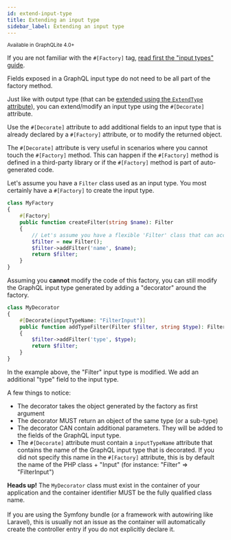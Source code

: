 ```yaml
---
id: extend-input-type
title: Extending an input type
sidebar_label: Extending an input type
---
```


<small>Available in GraphQLite 4.0+</small>

<div class="alert alert--info">If you are not familiar with the <code>#[Factory]</code> tag, <a href="input-types">read first the "input types" guide</a>.</div>

Fields exposed in a GraphQL input type do not need to be all part of the factory method.

Just like with output type (that can be [extended using the `ExtendType` attribute](extend-type.mdx)), you can extend/modify
an input type using the `#[Decorate]` attribute.

Use the `#[Decorate]` attribute to add additional fields to an input type that is already declared by a `#[Factory]` attribute,
or to modify the returned object.

<div class="alert alert--info">
    The <code>#[Decorate]</code> attribute is very useful in scenarios where you cannot touch the <code>#[Factory]</code> method.
    This can happen if the <code>#[Factory]</code> method is defined in a third-party library or if the <code>#[Factory]</code> method is part
    of auto-generated code.
</div>

Let's assume you have a `Filter` class used as an input type. You most certainly have a `#[Factory]` to create the input type.

```php
class MyFactory
{
    #[Factory]
    public function createFilter(string $name): Filter
    {
        // Let's assume you have a flexible 'Filter' class that can accept any kind of filter
        $filter = new Filter();
        $filter->addFilter('name', $name);
        return $filter;
    }
}
```

Assuming you **cannot** modify the code of this factory, you can still modify the GraphQL input type generated by
adding a "decorator" around the factory.

```php
class MyDecorator
{
    #[Decorate(inputTypeName: "FilterInput")]
    public function addTypeFilter(Filter $filter, string $type): Filter
    {
        $filter->addFilter('type', $type);
        return $filter;
    }
}
```

In the example above, the "Filter" input type is modified. We add an additional "type" field to the input type.

A few things to notice:

- The decorator takes the object generated by the factory as first argument
- The decorator MUST return an object of the same type (or a sub-type)
- The decorator CAN contain additional parameters. They will be added to the fields of the GraphQL input type.
- The `#[Decorate]` attribute must contain a `inputTypeName` attribute that contains the name of the GraphQL input type
  that is decorated. If you did not specify this name in the `#[Factory]` attribute, this is by default the name of the
  PHP class + "Input" (for instance: "Filter" => "FilterInput")


<div class="alert alert--warning">
  <strong>Heads up!</strong> The <code>MyDecorator</code> class must exist in the container of your
  application and the container identifier MUST be the fully qualified class name.
  <br /><br />
  If you are using the Symfony bundle (or a framework with autowiring like Laravel), this is usually
  not an issue as the container will automatically create the controller entry if you do not explicitly
  declare it.
</div>

